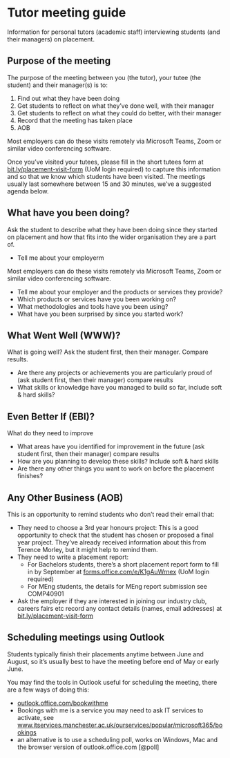 # Tutor meeting guide {#tutors}

Information for personal tutors (academic staff) interviewing students (and their managers) on placement.

## Purpose of the meeting {#purpose}

The purpose of the meeting between you (the tutor), your tutee (the student) and their manager(s) is to: 

1. Find out what they have been doing  
1. Get students to reflect on what they’ve done well, with their manager
1. Get students to reflect on what they could do better, with their manager
1. Record that the meeting has taken place
1. AOB 

Most employers can do these visits remotely via Microsoft Teams, Zoom or similar video conferencing software.

Once you’ve visited your tutees, please fill in the short tutees form at [bit.ly/placement-visit-form](bit.ly/placement-visit-form) (UoM login required) to capture this information and so that we know which students have been visited. The meetings usually last somewhere between 15 and 30 minutes, we've a suggested agenda below.

## What have you been doing? {#what}

Ask the student to describe what they have been doing since they started on placement and how that fits into the wider organisation they are a part of.

* Tell me about your employerm

Most employers can do these visits remotely via Microsoft Teams, Zoom or similar video conferencing software.

* Tell me about your employer and the products or services they provide?
* Which products or services have you been working on?
* What methodologies and tools have you been using?
* What have you been surprised by since you started work?


## What Went Well (WWW)? {#www}

What is going well? Ask the student first, then their manager. Compare results.


* Are there any projects or achievements you are particularly proud of (ask student first, then their manager) compare results
* What skills or knowledge have you managed to build so far, include soft & hard skills?

## Even Better If (EBI)? {#ebi}

What do they need to improve 

* What areas have you identified for improvement in the future (ask student first, then their manager) compare results
* How are you planning to develop these skills? Include soft & hard skills
* Are there any other things you want to work on before the placement finishes?

## Any Other Business (AOB) {#aob}

This is an opportunity to remind students who don't read their email that: 

*  They need to choose a 3rd year honours project: This is a good opportunity to check that the student has chosen or proposed a final year project. They’ve already received information about this from Terence Morley, but it might help to remind them.
* They need to write a placement report:  
    + For Bachelors students, there’s a short placement report form to fill in by September at [forms.office.com/e/K1gAuWrnex](https://forms.office.com/e/K1gAuWrnex) (UoM login required)
    + For MEng students, the details for MEng report submission see COMP40901 
* Ask the employer if they are interested in joining our industry club, careers fairs etc record any contact details (names, email addresses) at [bit.ly/placement-visit-form](bit.ly/placement-visit-form)


## Scheduling meetings using Outlook {#schedule}

Students typically finish their placements anytime between June and August, so it’s usually best to have the meeting before end of May or early June.

You may find the tools in Outlook useful for scheduling the meeting, there are a few ways of doing this:

* [outlook.office.com/bookwithme](https://outlook.office.com/bookwithme)
* Bookings with me is a service you may need to ask IT services to activate, see [www.itservices.manchester.ac.uk/ourservices/popular/microsoft365/bookings](https://www.itservices.manchester.ac.uk/ourservices/popular/microsoft365/bookings/)
* an alternative is to use a scheduling poll, works on Windows, Mac and the browser version of outlook.office.com [@poll]